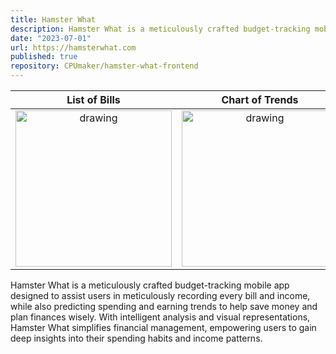 ```yaml
---
title: Hamster What
description: Hamster What is a meticulously crafted budget-tracking mobile app designed to assist users in meticulously recording every bill and income.
date: "2023-07-01"
url: https://hamsterwhat.com
published: true
repository: CPUmaker/hamster-what-frontend
---
```


List of Bills             |  Chart of Trends
:-------------------------:|:-------------------------:
<img src="/hamsterwhat-list.png" alt="drawing" width="250"/>  |  <img src="/hamsterwhat-chart.png" alt="drawing" width="250"/>

Hamster What is a meticulously crafted budget-tracking mobile app designed to assist users in meticulously recording every bill and income, while also predicting spending and earning trends to help save money and plan finances wisely. With intelligent analysis and visual representations, Hamster What simplifies financial management, empowering users to gain deep insights into their spending habits and income patterns.
